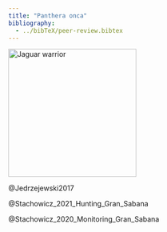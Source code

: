 ```yaml
---
title: "Panthera onca"
bibliography: 
  - ../bibTeX/peer-review.bibtex
---
```


<a title="See page for author, Public domain, via Wikimedia Commons" href="https://commons.wikimedia.org/wiki/File:Jaguar_warrior.jpg"><img width="256" alt="Jaguar warrior" src="https://upload.wikimedia.org/wikipedia/commons/thumb/e/e6/Jaguar_warrior.jpg/256px-Jaguar_warrior.jpg"></a>

@Jedrzejewski2017

@Stachowicz_2021_Hunting_Gran_Sabana

@Stachowicz_2020_Monitoring_Gran_Sabana